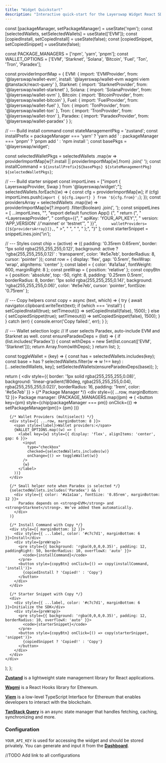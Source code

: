 ```yaml
---
title: "Widget Quickstart"
description: "Interactive quick-start for the Layerswap Widget React SDK."
---
```


  const [packageManager, setPackageManager] = useState('npm');
  const [selectedWallets, setSelectedWallets] = useState(['EVM']);
  const [copiedInstall, setCopiedInstall] = useState(false);
  const [copiedSnippet, setCopiedSnippet] = useState(false);

  const PACKAGE_MANAGERS = ['npm', 'yarn', 'pnpm'];
  const WALLET_OPTIONS = ['EVM', 'Starknet', 'Solana', 'Bitcoin', 'Fuel', 'Ton', 'Tron', 'Paradex'];

  const providerImportMap = {
    EVM: { import: 'EVMProvider', from: '@layerswap/wallet-evm', install: '@layerswap/wallet-evm wagmi viem @tanstack/react-query' },
    Starknet: { import: 'StarknetProvider', from: '@layerswap/wallet-starknet' },
    Solana: { import: 'SolanaProvider', from: '@layerswap/wallet-svm' },
    Bitcoin: { import: 'BitcoinProvider', from: '@layerswap/wallet-bitcoin' },
    Fuel: { import: 'FuelProvider', from: '@layerswap/wallet-fuel' },
    Ton:  { import: 'TonProvider', from: '@layerswap/wallet-ton' },
    Tron: { import: 'TronProvider', from: '@layerswap/wallet-tron' },
    Paradex: { import: 'ParadexProvider', from: '@layerswap/wallet-paradex' }
  };

  // --- Build install command
  const stateManagementPkg = 'zustand';
  const installPrefix =
    packageManager === 'yarn' ? 'yarn add ' :
    packageManager === 'pnpm' ? 'pnpm add ' :
                                'npm install ';
  const basePkgs = '@layerswap/widget';

  const selectedWalletPkgs = selectedWallets
    .map(w => providerImportMap[w]?.install || providerImportMap[w].from)
    .join(' ');
  const installCommand = `${installPrefix}${basePkgs} ${stateManagementPkg} ${selectedWalletPkgs}`;

  // --- Build starter snippet
  const importLines = ["import { LayerswapProvider, Swap } from '@layerswap/widget';"];
  selectedWallets.forEach((w) => {
    const cfg = providerImportMap[w];
    if (cfg) importLines.push(`import { ${cfg.import} } from '${cfg.from}';`);
  });
  const providersArray = selectedWallets
    .map((w) => providerImportMap[w]?.import)
    .filter(Boolean)
    .join(', ');
  const snippetLines = [
    ...importLines,
    "",
    "export default function App() {",
    "  return (",
    "    <LayerswapProvider",
    "      configs={{",
    "        apiKey: 'YOUR_API_KEY',",
    "        version: 'APP_VERSION' //'mainnet' or 'testnet'",
    "      }}",
    `      walletProviders={[${providersArray}]},`,
    "    >",
    "      <Swap />",
    "    </LayerswapProvider>",
    "  );",
    "}"
  ];
  const starterSnippet = snippetLines.join('\n');

  // --- Styles
  const chip = (active) => ({
    padding: '0.35rem 0.65rem',
    border: '1px solid rgba(255,255,255,0.12)',
    background: active ? 'rgba(255,255,255,0.12)' : 'transparent',
    color: '#e5e7eb',
    borderRadius: 8,
    cursor: 'pointer'
  });
  const row = { display: 'flex', gap: '0.5rem', flexWrap: 'wrap', alignItems: 'center' };
  const label = { color: '#a1a1aa', fontWeight: 600, marginRight: 8 };
  const preWrap = { position: 'relative' };
  const copyBtn = {
    position: 'absolute',
    top: -50,
    right: 8,
    padding: '0.25rem 0.5rem',
    borderRadius: 8,
    border: '1px solid rgba(255,255,255,0.14)',
    background: 'rgba(255,255,255,0.06)',
    color: '#e5e7eb',
    cursor: 'pointer',
    fontSize: '0.75rem'
  };

  // --- Copy helpers
  const copy = async (text, which) => {
    try {
      await navigator.clipboard.writeText(text);
      if (which === 'install') {
        setCopiedInstall(true);
        setTimeout(() => setCopiedInstall(false), 1500);
      } else {
        setCopiedSnippet(true);
        setTimeout(() => setCopiedSnippet(false), 1500);
      }
    } catch (err) {
      console.error('Copy failed:', err);
    }
  };

  // --- Wallet selection logic
  // If user selects Paradex, auto-include EVM and Starknet as well.
  const ensureParadexDeps = (list) => {
    if (list.includes('Paradex')) {
      const withDeps = new Set(list.concat(['EVM', 'Starknet']));
      return Array.from(withDeps);
    }
    return list;
  };

  const toggleWallet = (key) => {
    const has = selectedWallets.includes(key);
    const base = has ? selectedWallets.filter(w => w !== key) : [...selectedWallets, key];
    setSelectedWallets(ensureParadexDeps(base));
  };

  return (
    <div
      style={{
        border: '1px solid rgba(255,255,255,0.08)',
        background:
          'linear-gradient(180deg, rgba(255,255,255,0.04), rgba(255,255,255,0.02))',
        borderRadius: 16,
        padding: '1rem',
        color: '#e5e7eb'
      }}
    >
      {/* Package Manager */}
      <div style={{ ...row, marginBottom: 12 }}>
        <span style={label}>Package manager:</span>
        {PACKAGE_MANAGERS.map((pm) => (
          <button key={pm} style={chip(packageManager === pm)} onClick={() => setPackageManager(pm)}>
            {pm}
          </button>
        ))}
      </div>

      {/* Wallet Providers (multiselect) */}
      <div style={{ ...row, marginBottom: 8 }}>
        <span style={label}>Wallet providers:</span>
        {WALLET_OPTIONS.map((w) => (
          <label key={w} style={{ display: 'flex', alignItems: 'center', gap: 6 }}>
            <input
              type="checkbox"
              checked={selectedWallets.includes(w)}
              onChange={() => toggleWallet(w)}
            />
            {w}
          </label>
        ))}
      </div>

      {/* Small helper note when Paradex is selected */}
      {selectedWallets.includes('Paradex') && (
        <div style={{ color: '#a1a1aa', fontSize: '0.85rem', marginBottom: 12 }}>
          Paradex depends on <strong>EVM</strong> and <strong>Starknet</strong>. We’ve added them automatically.
        </div>
      )}

      {/* Install Command with Copy */}
      <div style={{ marginBottom: 12 }}>
        <div style={{ ...label, color: '#c7c7d1', marginBottom: 6 }}>Install</div>
        <div style={preWrap}>
          <pre style={{ background: 'rgba(0,0,0,0.35)', padding: 12, paddingRight: 50, borderRadius: 10, overflowX: 'auto' }}>
            <code>{installCommand}</code>
          </pre>
          <button style={copyBtn} onClick={() => copy(installCommand, 'install')}>
            {copiedInstall ? 'Copied!' : 'Copy'}
          </button>
        </div>
      </div>

      {/* Starter Snippet with Copy */}
      <div>
        <div style={{ ...label, color: '#c7c7d1', marginBottom: 6 }}>Initialize the SDK</div>
        <div style={preWrap}>
          <pre style={{ background: 'rgba(0,0,0,0.35)', padding: 12, borderRadius: 10, overflowX: 'auto' }}>
            <code>{starterSnippet}</code>
          </pre>
          <button style={copyBtn} onClick={() => copy(starterSnippet, 'snippet')}>
            {copiedSnippet ? 'Copied!' : 'Copy'}
          </button>
        </div>
      </div>
    </div>
  );
};

<QuickstartEmbed />

[**Zustand**](https://zustand.docs.pmnd.rs/getting-started/introduction) is a lightweight state management library for React applications.

[**Wagmi**](https://wagmi.sh/) is a React Hooks library for Ethereum.

[**Viem**](https://wagmi.sh/react/guides/viem) is a low-level TypeScript Interface for Ethereum that enables developers to interact with the blockchain.

[**TanStack Query**](https://tanstack.com/query/v5) is an async state manager that handles fetching, caching, synchronizing and more.

### Configuration

`YOUR_API_KEY` is used for accessing the widget and should be stored privately. You can generate and input it from the [**Dashboard**](https://layerswap.io/dashboard).

//TODO Add link to all configurations